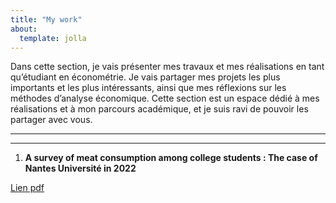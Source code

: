 ```yaml
---
title: "My work"
about: 
  template: jolla
---
```


Dans cette section, je vais présenter mes travaux et mes réalisations en tant qu'étudiant en économétrie. Je vais partager mes projets les plus importants et les plus intéressants, ainsi que mes réflexions sur les méthodes d'analyse économique. Cette section est un espace dédié à mes réalisations et à mon parcours académique, et je suis ravi de pouvoir les partager avec vous.

------------------------------------------------------------------------

------------------------------------------------------------------------

1.  **A survey of meat consumption among college students : The case of Nantes Université in 2022**

[Lien pdf](https://pdf.ac/1emTYo)
